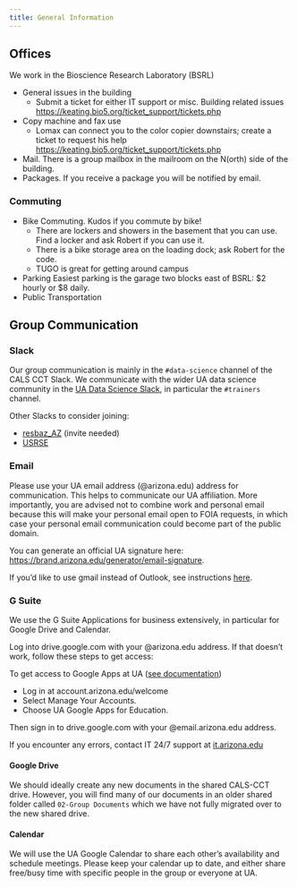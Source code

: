 ```yaml
---
title: General Information 
---
```


## Offices

We work in the Bioscience Research Laboratory (BSRL)

-   General issues in the building
    -   Submit a ticket for either IT support or misc. Building related issues <https://keating.bio5.org/ticket_support/tickets.php>
-   Copy machine and fax use
    -   Lomax can connect you to the color copier downstairs; create a ticket to request his help <https://keating.bio5.org/ticket_support/tickets.php>
-   Mail. There is a group mailbox in the mailroom on the N(orth) side of the building.
-   Packages. If you receive a package you will be notified by email.

### Commuting

-   Bike Commuting. Kudos if you commute by bike!
    -   There are lockers and showers in the basement that you can use. Find a locker and ask Robert if you can use it.
    -   There is a bike storage area on the loading dock; ask Robert for the code.
    -   TUGO is great for getting around campus
-   Parking Easiest parking is the garage two blocks east of BSRL: \$2 hourly or \$8 daily.
-   Public Transportation

## Group Communication

### Slack

Our group communication is mainly in the `#data-science` channel of the CALS CCT Slack.
We communicate with the wider UA data science community in the [UA Data Science Slack](https://jcoliver.github.io/uadatascience-slack/index), in particular the `#trainers` channel.

Other Slacks to consider joining:

-   [resbaz_AZ](https://resbazaz.slack.com/) (invite needed)
-   [USRSE](https://us-rse.org/join/)

### Email

Please use your UA email address (\@arizona.edu) address for communication.
This helps to communicate our UA affiliation.
More importantly, you are advised not to combine work and personal email because this will make your personal email open to FOIA requests, in which case your personal email communication could become part of the public domain.

You can generate an official UA signature here: <https://brand.arizona.edu/generator/email-signature>.

If you'd like to use gmail instead of Outlook, see instructions [here](use-gmail.qmd).

### G Suite

We use the G Suite Applications for business extensively, in particular for Google Drive and Calendar.

Log into drive.google.com with your \@arizona.edu address.
If that doesn't work, follow these steps to get access:

To get access to Google Apps at UA ([see documentation](https://uarizona.service-now.com/sp?id=sc_cat_item&sys_id=6fecae771b0134107947edf1604bcb5d))

-   Log in at account.arizona.edu/welcome
-   Select Manage Your Accounts.
-   Choose UA Google Apps for Education.

Then sign in to drive.google.com with your \@email.arizona.edu address.

If you encounter any errors, contact IT 24/7 support at [it.arizona.edu](https://it.arizona.edu)

#### Google Drive

We should ideally create any new documents in the shared CALS-CCT drive.
However, you will find many of our documents in an older shared folder called `02-Group Documents` which we have not fully migrated over to the new shared drive.

#### Calendar

We will use the UA Google Calendar to share each other's availability and schedule meetings.
Please keep your calendar up to date, and either share free/busy time with specific people in the group or everyone at UA.
